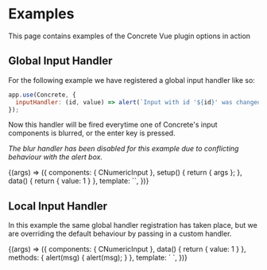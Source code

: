 
<Meta
  title="Concrete/Examples"
  component={CNumericInput}
/>

# Examples

This page contains examples of the Concrete Vue plugin options in action

## Global Input Handler

For the following example we have registered a global input handler like so:
```javascript dark
app.use(Concrete, {
  inputHandler: (id, value) => alert(`Input with id '${id}' was changed to ${value}`),
});
```

Now this handler will be fired everytime one of Concrete's input components is blurred, or the enter key is pressed.

*The blur handler has been disabled for this example due to conflicting behaviour with the alert box.*

<Canvas withSource='open'>
  <Story name="Global Input Handler"
         args={{
           onEnter: undefined,
         }}>
    {(args) => ({
      components: { CNumericInput },
      setup() {
        return { args };
      },
      data() {
        return {
          value: 1
        }
      },
      template: `<CNumericInput v-bind="args" v-model="value" id="globalHandler" />`,
    })}
  </Story>
</Canvas>

## Local Input Handler

In this example the same global handler registration has taken place, but we are overriding the default behaviour by
passing in a custom handler.

<Canvas withSource='open'>
  <Story name="Local Input Handler"
         args={{
           onEnter: null,
         }}>
    {(args) => ({
      components: { CNumericInput },
      data() {
        return {
          value: 1
        }
      },
      methods: {
        alert(msg) {
          alert(msg);
        }
      },
      template: `
<CNumericInput v-model="value"
               id="localHandler"
               @enter="alert('This is a custom handler for the localHandler input. Value: ' + value)"/>`,
    })}
  </Story>
</Canvas>
